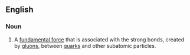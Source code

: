 ==English==
===Noun===
#A [[fundamental force]] that is associated with the strong bonds, created by [[gluon]]s, between [[quark]]s and other subatomic particles.
